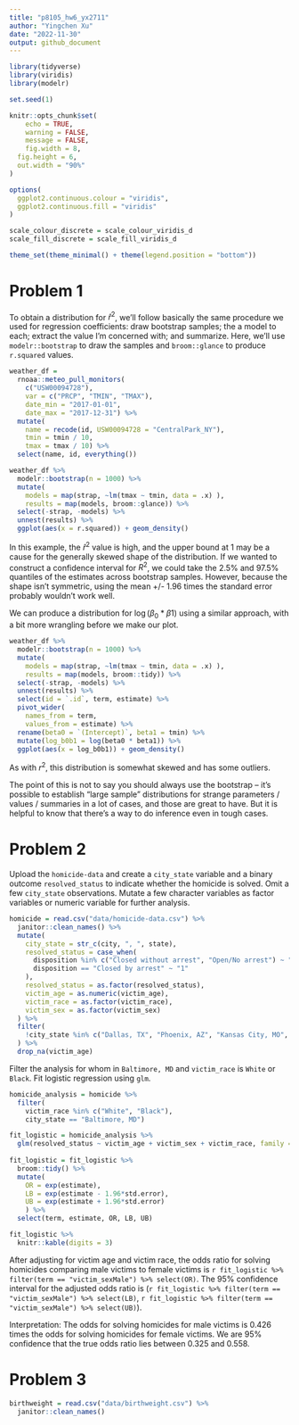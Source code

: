 ```yaml
---
title: "p8105_hw6_yx2711"
author: "Yingchen Xu"
date: "2022-11-30"
output: github_document
---
```


```r
library(tidyverse)
library(viridis)
library(modelr)

set.seed(1)

knitr::opts_chunk$set(
	echo = TRUE,
	warning = FALSE,
	message = FALSE,
	fig.width = 8, 
  fig.height = 6,
  out.width = "90%"
)

options(
  ggplot2.continuous.colour = "viridis",
  ggplot2.continuous.fill = "viridis"
)

scale_colour_discrete = scale_colour_viridis_d
scale_fill_discrete = scale_fill_viridis_d

theme_set(theme_minimal() + theme(legend.position = "bottom"))
```


# Problem 1

To obtain a distribution for $\hat{r}^2$, we'll follow basically the same procedure we used for regression coefficients: draw bootstrap samples; the a model to each; extract the value I'm concerned with; and summarize. Here, we'll use `modelr::bootstrap` to draw the samples and `broom::glance` to produce `r.squared` values. 

```r
weather_df = 
  rnoaa::meteo_pull_monitors(
    c("USW00094728"),
    var = c("PRCP", "TMIN", "TMAX"), 
    date_min = "2017-01-01",
    date_max = "2017-12-31") %>%
  mutate(
    name = recode(id, USW00094728 = "CentralPark_NY"),
    tmin = tmin / 10,
    tmax = tmax / 10) %>%
  select(name, id, everything())
```


```r
weather_df %>% 
  modelr::bootstrap(n = 1000) %>% 
  mutate(
    models = map(strap, ~lm(tmax ~ tmin, data = .x) ),
    results = map(models, broom::glance)) %>% 
  select(-strap, -models) %>% 
  unnest(results) %>% 
  ggplot(aes(x = r.squared)) + geom_density()
```

In this example, the $\hat{r}^2$ value is high, and the upper bound at 1 may be a cause for the generally skewed shape of the distribution. If we wanted to construct a confidence interval for $R^2$, we could take the 2.5% and 97.5% quantiles of the estimates across bootstrap samples. However, because the shape isn't symmetric, using the mean +/- 1.96 times the standard error probably wouldn't work well.

We can produce a distribution for $\log(\beta_0 * \beta1)$ using a similar approach, with a bit more wrangling before we make our plot.

```r
weather_df %>% 
  modelr::bootstrap(n = 1000) %>% 
  mutate(
    models = map(strap, ~lm(tmax ~ tmin, data = .x) ),
    results = map(models, broom::tidy)) %>% 
  select(-strap, -models) %>% 
  unnest(results) %>% 
  select(id = `.id`, term, estimate) %>% 
  pivot_wider(
    names_from = term, 
    values_from = estimate) %>% 
  rename(beta0 = `(Intercept)`, beta1 = tmin) %>% 
  mutate(log_b0b1 = log(beta0 * beta1)) %>% 
  ggplot(aes(x = log_b0b1)) + geom_density()
```

As with $r^2$, this distribution is somewhat skewed and has some outliers. 

The point of this is not to say you should always use the bootstrap -- it's possible to establish "large sample" distributions for strange parameters / values / summaries in a lot of cases, and those are great to have. But it is helpful to know that there's a way to do inference even in tough cases. 



# Problem 2

Upload the `homicide-data` and create a `city_state` variable and a binary outcome `resolved_status` to indicate whether the homicide is solved. Omit a few `city_state` observations. Mutate a few character variables as factor variables or numeric variable for further analysis.
```r
homicide = read.csv("data/homicide-data.csv") %>% 
  janitor::clean_names() %>% 
  mutate(
    city_state = str_c(city, ", ", state),
    resolved_status = case_when(
      disposition %in% c("Closed without arrest", "Open/No arrest") ~ "0",
      disposition == "Closed by arrest" ~ "1"
    ),
    resolved_status = as.factor(resolved_status),
    victim_age = as.numeric(victim_age),
    victim_race = as.factor(victim_race),
    victim_sex = as.factor(victim_sex)
  ) %>% 
  filter(
    !city_state %in% c("Dallas, TX", "Phoenix, AZ", "Kansas City, MO", "Tulsa, AL")
  ) %>% 
  drop_na(victim_age)
```


Filter the analysis for whom in `Baltimore, MD` and `victim_race` is `White` or `Black`.
Fit logistic regression using `glm`.
```r
homicide_analysis = homicide %>% 
  filter(
    victim_race %in% c("White", "Black"),
    city_state == "Baltimore, MD")

fit_logistic = homicide_analysis %>% 
  glm(resolved_status ~ victim_age + victim_sex + victim_race, family = binomial(), data = .)
  
fit_logistic = fit_logistic %>% 
  broom::tidy() %>% 
  mutate(
    OR = exp(estimate),
    LB = exp(estimate - 1.96*std.error),
    UB = exp(estimate + 1.96*std.error)
    ) %>% 
  select(term, estimate, OR, LB, UB) 

fit_logistic %>% 
  knitr::kable(digits = 3)
```

After adjusting for victim age and victim race, the odds ratio for solving homicides comparing male victims to female victims is `r fit_logistic %>% filter(term == "victim_sexMale") %>% select(OR)`. The 95% confidence interval for the adjusted odds ratio is (`r fit_logistic %>% filter(term == "victim_sexMale") %>% select(LB)`, `r fit_logistic %>% filter(term == "victim_sexMale") %>% select(UB)`).

Interpretation: The odds for solving homicides for male victims is 0.426 times the odds for solving homicides for female victims. We are 95% confidence that the true odds ratio lies between 0.325 and	0.558.


# Problem 3
```r
birthweight = read.csv("data/birthweight.csv") %>% 
  janitor::clean_names()
```

